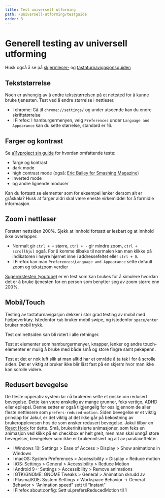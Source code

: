 ```yaml
---
title: Test universell utforming
path: /universell-utforming/testguide
order: 3
---
```



# Generell testing av universell utforming

Husk også å se på [skjermleser-](/universell-utforming/skjermleser) og [tastaturnavigasjonsguiden](/universell-utforming/tastatur)

## Tekststørrelse

Noen er avhengig av å endre tekststørrelsen på et nettsted for å kunne bruke tjenesten. Test ved å endre størrelse i nettleser.

-   I chrome: Gå til `chrome://settings/` og under utseende kan du endre skriftstørrelse
-   I Firefox: I hamburgermenyen, velg `Preferences` under `Language and Appearance` kan du sette størrelse, standard er 16.

## Farger og kontrast

Se [a11yproject sin guide](https://www.a11yproject.com/posts/2020-01-23-operating-system-and-browser-accessibility-display-modes/) for hvordan omfattende teste:

-   farge og kontrast
-   dark mode
-   high contrast mode (også: [Eric Bailey for Smashing Magazine](https://www.smashingmagazine.com/2022/03/windows-high-contrast-colors-mode-css-custom-properties/))
-   inverted mode
-   og andre lignende moduser

Kan du fortsatt se elementer som for eksempel lenker dersom alt er gråskala? Husk at farger aldri skal være eneste virkemiddel for å formidle informasjon.

## Zoom i nettleser

Forstørr nettsiden 200%. Sjekk at innhold fortsatt er lesbart og at innhold ikke overlapper.

-   Normalt gir `ctrl + +` større, `ctrl + -` gir mindre zoom, `ctrl + scrollhjul` også. For å komme tilbake til normalen kan man klikke på indikatoren i høyre hjørnet inne i addressefeltet eller `ctrl + 0`.
-   I Firefox kan man `Preferences\Language and Appearance` sette default zoom og tekstzoom verdier

[Sugerørstesten (youtube)](https://www.youtube.com/watch?v=S1j6CYT3kWA&feature=youtu.be) er en test som kan brukes for å simulere hvordan det er å bruke tjenesten for en person som benytter seg av zoom større enn 200%.

## Mobil/Touch

Testing av tastaturnavigasjon dekker i stor grad testing av mobil med hjelpeverktøy. Istedenfor `tab` bruker mobil swipe, og istedenfor `space/enter` bruker mobil trykk.

Test om nettsiden kan bli rotert i alle retninger.

Test at elementer som hamburgermenyer, knapper, lenker og andre touch-elementer er mulig å bruke med både små og store fingre samt pekepenn.

Test at det er nok luft slik at man alltid har et område å ta tak i for å scrolle siden. Det er viktig at bruker ikke blir låst fast på en skjerm hvor man ikke kan scrolle videre.

## Redusert bevegelse

De fleste opperativ system lar nå brukeren sette et ønske om redusert bevegelse. Dette kan være ønskelig av mange grunner, feks vertigo, ADHD eller epilepsi. Denne setter er også tilgjengelig for oss igjennom de aller fleste nettlesere som `prefers-reduced-motion`. Siden bevegelse er et viktig prinsipp for Jøkul, er det viktig at det ikke går på bekostning av brukeropplevesen hos de som ønsker redusert bevegelse. Jøkul tilbyr en [React Hook](/komponenter/reducedmotion) for dette. Små, brukerinitsierte animasjoner, som feks en animasjon ved klikk på en checkbox er helt greit, men man skal unngå store bevegelser, bevegelser som ikke er brukerinitsiert og alt av paralaxeffekter.

-   I Windows 10: Settings > Ease of Access > Display > Show animations in Windows
-   I macOS: System Preferences > Accessibility > Display > Reduce motion
-   I iOS: Settings > General > Accessibility > Reduce Motion
-   I Android 9+: Settings > Accessibility > Remove animations
-   I GTK/GNOME: GNOME Tweaks > General > Animation skrudd av
-   I Plasma/KDE: System Settings > Workspace Behavior -> General Behavior > “Animation speed” sett til “Instant”
-   I Firefox about:config: Sett ui.prefersReducedMotion til 1
